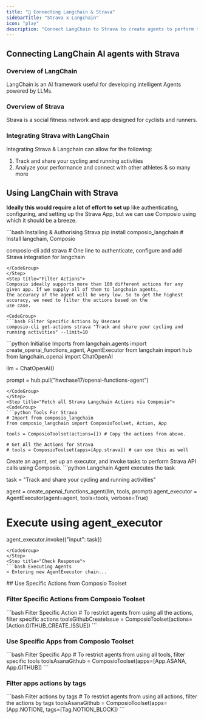 ```yaml
---
title: "🚀 Connecting Langchain & Strava"
sidebarTitle: "Strava x Langchain"
icon: "play"
description: "Connect LangChain to Strava to create agents to perform tasks using natural language"
---
```


## Connecting LangChain AI agents with Strava

### Overview of LangChain

LangChain is an AI framework useful for developing intelligent Agents powered by LLMs.

### Overview of Strava

Strava is a social fitness network and app designed for cyclists and runners.

### Integrating Strava with LangChain

Integrating Strava & Langchain can allow for the following:

1. Track and share your cycling and running activities
2. Analyze your performance and connect with other athletes
& so many more

## Using LangChain with Strava

<Steps>
<Step title="Setting Up the Environment">

**Ideally this would require a lot of effort to set up** like authenticating, configuring, and setting up the Strava App, but we can use Composio using which it should be a breeze.

<CodeGroup>
```bash Installing & Authorising Strava
pip install composio_langchain # Install langchain, Composio 

composio-cli add strava # One line to authenticate, configure and add Strava integration for langchain
```
</CodeGroup>
</Step>
<Step title="Filter Actions">
Composio ideally supports more than 100 different actions for any given app. If we supply all of them to langchain agents, 
the accuracy of the agent will be very low. So to get the highest accuracy, we need to filter the actions based on the 
use case.

<CodeGroup>
```bash Filter Specific Actions by Usecase
composio-cli get-actions strava "Track and share your cycling and running activities" --limit=10
```
</CodeGroup>

</Step>
<Step title="Import Base Packages">

<CodeGroup>
```python Initialise Imports
from langchain.agents import create_openai_functions_agent, AgentExecutor
from langchain import hub
from langchain_openai import ChatOpenAI


llm = ChatOpenAI()

prompt = hub.pull("hwchase17/openai-functions-agent")
```
</CodeGroup>
</Step>
<Step title="Fetch all Strava Langchain Actions via Composio">
<CodeGroup>
```python Tools For Strava
# Import from composio_langchain
from composio_langchain import ComposioToolset, Action, App

tools = ComposioToolset(actions=[]) # Copy the actions from above. 

# Get All the Actions for Strava
# tools = ComposioToolset(apps=[App.strava]) # can use this as well
```
</CodeGroup>
</Step>
<Step title="Execute the Agent">
Create an agent, set up an executor, and invoke tasks to perform Strava API calls using Composio. 
<CodeGroup>
```python Langchain Agent executes the task

task = "Track and share your cycling and running activities"

agent = create_openai_functions_agent(llm, tools, prompt)
agent_executor = AgentExecutor(agent=agent, tools=tools, verbose=True)

# Execute using agent_executor
agent_executor.invoke({"input": task})
```
</CodeGroup>
</Step>
<Step title="Check Response">
```bash Executing Agents
> Entering new AgentExecutor chain...
```
</Step>
</Steps>
## Use Specific Actions from Composio Toolset

### Filter Specific Actions from Composio Toolset

<CodeGroup>
```bash Filter Specific Action
# To restrict agents from using all the actions, filter specific actions
toolsGithubCreateIssue = ComposioToolset(actions=[Action.GITHUB_CREATE_ISSUE])
```
</CodeGroup>

### Use Specific Apps from Composio Toolset
<CodeGroup>
```bash Filter Specific App
# To restrict agents from using all tools, filter specific tools
toolsAsanaGithub = ComposioToolset(apps=[App.ASANA, App.GITHUB])
```
</CodeGroup>

### Filter apps actions by tags 
<CodeGroup>
```bash Filter actions by tags
# To restrict agents from using all actions, filter the actions by tags
toolsAsanaGithub = ComposioToolset(apps=[App.NOTION], tags=[Tag.NOTION_BLOCK])
```
</CodeGroup>


